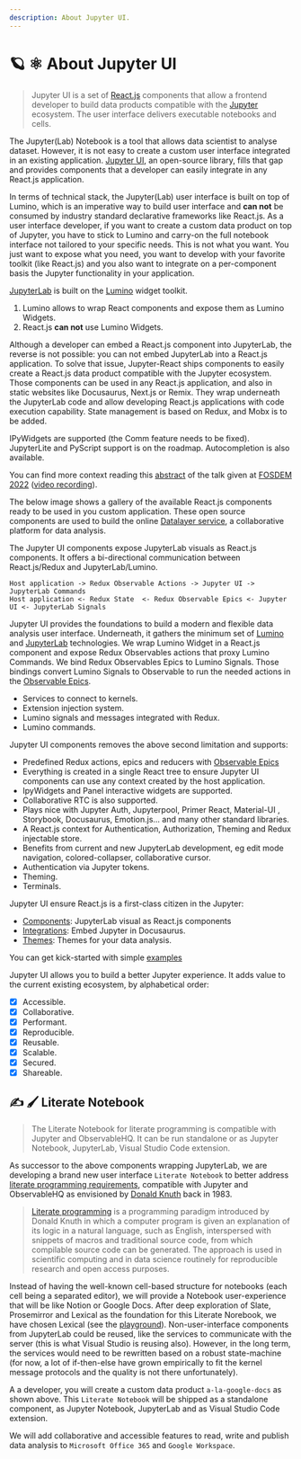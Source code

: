 ```yaml
---
description: About Jupyter UI.
---
```



# 🪐 ⚛️ About Jupyter UI

> Jupyter UI is a set of [React.js](https://reactjs.org) components that allow a frontend developer to build data products compatible with the [Jupyter](https://jupyter.org) ecosystem. The user interface delivers executable notebooks and cells.

The Jupyter(Lab) Notebook is a tool that allows data scientist to analyse dataset. However, it is not easy to create a custom user interface integrated in an existing application. [Jupyter UI](https://jupyter-react.datalayer.tech), an open-source library, fills that gap and provides components that a developer can easily integrate in any React.js application.

In terms of technical stack, the Jupyter(Lab) user interface is built on top of Lumino, which is an imperative way to build user interface and **can not** be consumed by industry standard declarative frameworks like React.js. As a user interface developer, if you want to create a custom data product on top of Jupyter, you have to stick to Lumino and carry-on the full notebook interface not tailored to your specific needs. This is not what you want. You just want to expose what you need, you want to develop with your favorite toolkit (like React.js) and you also want to integrate on a per-component basis the Jupyter functionality in your application.

[JupyterLab](https://github.com/jupyterlab/jupyterlab) is built on the [Lumino](https://github.com/jupyterlab/lumino) widget toolkit.

1. Lumino allows to wrap React components and expose them as Lumino Widgets.
2. React.js **can not** use Lumino Widgets.

Although a developer can embed a React.js component into JupyterLab, the reverse is not possible: you can not embed JupyterLab into a React.js application. To solve that issue, Jupyter-React ships components to easily create a React.js data product compatible with the Jupyter ecosystem. Those components can be used in any React.js application, and also in static websites like Docusaurus, Next.js or Remix. They wrap underneath the JupyterLab code and allow developing React.js applications with code execution capability. State management is based on Redux, and Mobx is to be added.

<ModalImage
  small="https://datalayer-jupyter-examples.s3.amazonaws.com/jupyter-react-communication.png"
  large="https://datalayer-jupyter-examples.s3.amazonaws.com/jupyter-react-communication.png"
  alt="Jupyter UI Communication"
/>

IPyWidgets are supported (the Comm feature needs to be fixed). JupyterLite and PyScript support is on the roadmap. Autocompletion is also available.

You can find more context reading this [abstract](https://fosdem.org/2022/schedule/event/lt_jupyter) of the talk given at [FOSDEM 2022](https://fosdem.org/2022) ([video recording](http://bofh.nikhef.nl/events/FOSDEM/2022/L.lightningtalks/lt_jupyter.webm)).

The below image shows a gallery of the available React.js components ready to be used in you custom application. These open source components are used to build the online [Datalayer service](https://datalayer.io), a collaborative platform for data analysis.

<ModalImage
  small="https://datalayer-jupyter-examples.s3.amazonaws.com/jupyter-react-gallery.gif"
  large="https://datalayer-jupyter-examples.s3.amazonaws.com/jupyter-react-gallery.gif"
  alt="Jupyter UI Gallery"
/>

The Jupyter UI components expose JupyterLab visuals as React.js components. It offers a bi-directional communication between React.js/Redux and JupyterLab/Lumino.

```
Host application -> Redux Observable Actions -> Jupyter UI -> JupyterLab Commands
Host application <- Redux State  <- Redux Observable Epics <- Jupyter UI <- JupyterLab Signals
```

Jupyter UI provides the foundations to build a modern and flexible data analysis user interface. Underneath, it gathers the minimum set of [Lumino](https://github.com/jupyterlab/lumino) and [JupyterLab](https://github.com/jupyterlab/jupyterlab) technologies. We wrap Lumino Widget in a React.js component and expose Redux Observables actions that proxy Lumino Commands. We bind Redux Observables Epics to Lumino Signals. Those bindings convert Lumino Signals to Observable to run the needed actions in the [Observable Epics](https://redux-observable.js.org/docs/basics/Epics.html).

- Services to connect to kernels.
- Extension injection system.
- Lumino signals and messages integrated with Redux.
- Lumino commands.

Jupyter UI components removes the above second limitation and supports:

- Predefined Redux actions, epics and reducers with [Observable Epics](https://redux-observable.js.org/docs/basics/Epics.html)
- Everything is created in a single React tree to ensure Jupyter UI components can use any context created by the host application.
- IpyWidgets and Panel interactive widgets are supported.
- Collaborative RTC is also supported.
- Plays nice with Jupyter Auth, Jupyterpool, Primer React, Material-UI , Storybook, Docusaurus, Emotion.js... and many other standard libraries.
- A React.js context for Authentication, Authorization, Theming and Redux injectable store.
- Benefits from current and new JupyterLab development, eg edit mode navigation, colored-collapser, collaborative cursor.
- Authentication via Jupyter tokens.
- Theming.
- Terminals.

Jupyter UI ensure React.js is a first-class citizen in the Jupyter:

- [Components](/docs/category/components): JupyterLab visual as React.js components
- [Integrations](/docs/category/integrations): Embed Jupyter in Docusaurus.
- [Themes](/docs/category/themes): Themes for your data analysis.

You can get kick-started with simple [examples](/docs/category/examples)

Jupyter UI allows you to build a better Jupyter experience. It adds value to the current existing ecosystem, by alphabetical order:

- [x] Accessible.
- [x] Collaborative.
- [x] Performant.
- [x] Reproducible.
- [x] Reusable.
- [x] Scalable.
- [x] Secured.
- [x] Shareable.

## ✍️ 🖌️ Literate Notebook

> The Literate Notebook for literate programming is compatible with Jupyter and ObservableHQ. It can be run standalone or as Jupyter Notebook, JupyterLab, Visual Studio Code extension.

As successor to the above components wrapping JupyterLab, we are developing a brand new user interface `Literate Notebook` to better address [literate programming requirements](https://en.wikipedia.org/wiki/Literate_programming), compatible with Jupyter and ObservableHQ as envisioned by [Donald Knuth](https://en.wikipedia.org/wiki/Donald_Knuth) back in 1983.

> [Literate programming](https://en.wikipedia.org/wiki/Literate_programming) is a programming paradigm introduced by Donald Knuth in which a computer program is given an explanation of its logic in a natural language, such as English, interspersed with snippets of macros and traditional source code, from which compilable source code can be generated. The approach is used in scientific computing and in data science routinely for reproducible research and open access purposes.

Instead of having the well-known cell-based structure for notebooks (each cell being a separated editor), we will provide a Notebook user-experience that will be like Notion or Google Docs. After deep exploration of Slate, Prosemirror and Lexical as the foundation for this Literate Norebook, we have chosen Lexical (see the [playground](https://playground.lexical.dev)). Non-user-interface components from JupyterLab could be reused, like the services to communicate with the server (this is what Visual Studio is reusing also). However, in the long term, the services would need to be rewritten based on a robust state-machine (for now, a lot of if-then-else have grown empirically to fit the kernel message protocols and the quality is not there unfortunately).

A a developer, you will create a custom data product `a-la-google-docs` as shown above. This `Literate Notebook` will be shipped as a standalone component, as Jupyter Notebook, JupyterLab and as Visual Studio Code extension.

<ModalImage
  small="https://datalayer-jupyter-examples.s3.amazonaws.com/jupyter-react-slate.gif"
  large="https://datalayer-jupyter-examples.s3.amazonaws.com/jupyter-react-slate.gif"
  alt="Jupyter UI Slate"
/>

We will add collaborative and accessible features to read, write and publish data analysis to `Microsoft Office 365` and `Google Workspace`.
